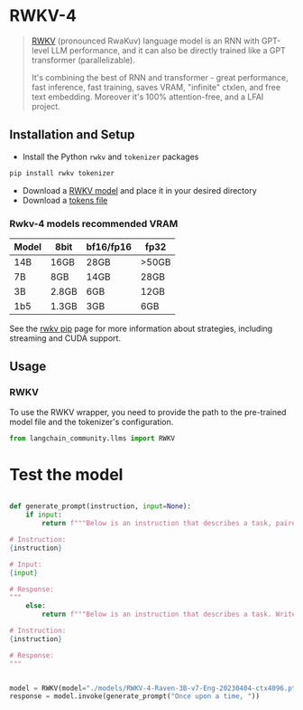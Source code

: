 # RWKV-4

>[RWKV](https://www.rwkv.com/) (pronounced RwaKuv) language model is an RNN 
> with GPT-level LLM performance, 
> and it can also be directly trained like a GPT transformer (parallelizable).
>
>It's combining the best of RNN and transformer - great performance, fast inference, 
> fast training, saves VRAM, "infinite" ctxlen, and free text embedding. 
> Moreover it's 100% attention-free, and a LFAI project.


## Installation and Setup

- Install the Python `rwkv` and `tokenizer` packages

```bash
pip install rwkv tokenizer
```

- Download a [RWKV model](https://huggingface.co/BlinkDL/rwkv-4-raven/tree/main) and place it in your desired directory
- Download a [tokens file](https://raw.githubusercontent.com/BlinkDL/ChatRWKV/main/20B_tokenizer.json)

### Rwkv-4 models recommended VRAM

| Model | 8bit | bf16/fp16 | fp32 |
|-------|------|-----------|------|
| 14B   | 16GB | 28GB      | >50GB |
| 7B    | 8GB  | 14GB      | 28GB |
| 3B    | 2.8GB| 6GB       | 12GB |
| 1b5   | 1.3GB| 3GB       | 6GB |

See the [rwkv pip](https://pypi.org/project/rwkv/) page for more information about strategies, 
including streaming and CUDA support.

## Usage

### RWKV

To use the RWKV wrapper, you need to provide the path to the pre-trained model file and the tokenizer's configuration.
```python
from langchain_community.llms import RWKV
```

# Test the model

```python

def generate_prompt(instruction, input=None):
    if input:
        return f"""Below is an instruction that describes a task, paired with an input that provides further context. Write a response that appropriately completes the request.

# Instruction:
{instruction}

# Input:
{input}

# Response:
"""
    else:
        return f"""Below is an instruction that describes a task. Write a response that appropriately completes the request.

# Instruction:
{instruction}

# Response:
"""


model = RWKV(model="./models/RWKV-4-Raven-3B-v7-Eng-20230404-ctx4096.pth", strategy="cpu fp32", tokens_path="./rwkv/20B_tokenizer.json")
response = model.invoke(generate_prompt("Once upon a time, "))
```

